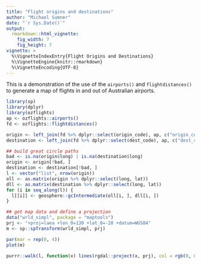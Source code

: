 ```yaml
---
title: "Flight origins and destinations"
author: "Michael Sumner" 
date: "`r Sys.Date()`"
output:
  rmarkdown::html_vignette:
    fig_width: 7
    fig_height: 7
vignette: >
  %\VignetteIndexEntry{Flight Origins and Destinations}
  %\VignetteEngine{knitr::rmarkdown}
  %\VignetteEncoding{UTF-8}
---
```


This is a demonstration of the use of the `airports()` and `flightdistances()` to generate a map of flights in and out of Australian airports. 

```r
library(sp)
library(dplyr)
library(ozflights)
ap <- ozflights::airports()
fd <- ozflights::flightdistances()

origin <- left_join(fd %>% dplyr::select(origin_code), ap, c("origin_code" = "airport_code"))
destination <- left_join(fd %>% dplyr::select(dest_code), ap, c("dest_code" = "airport_code"))

## build great circle paths
bad <- is.na(origin$long) | is.na(destination$long)
origin <- origin[!bad, ]
destination <- destination[!bad, ]
l <- vector("list", nrow(origin))
oll <- as.matrix(origin %>% dplyr::select(long, lat))
dll <- as.matrix(destination %>% dplyr::select(long, lat))
for (i in seq_along(l)) {
  l[[i]] <- geosphere::gcIntermediate(oll[i, ], dll[i, ])
}

## get map data and define a projection
data("wrld_simpl", package = "maptools")
prj <- "+proj=laea +lon_0=130 +lat_0=-28 +datum=WGS84"
m <- sp::spTransform(wrld_simpl, prj)

par(mar = rep(0, 4))
plot(m)

purrr::walk(l, function(x) lines(rgdal::project(x, prj), col = rgb(0, 0, 0, 0.1)))

```

